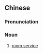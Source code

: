 {{also|客房服务}}
==Chinese==
{{zh-forms|s=客房服务|type=22}}

===Pronunciation===
{{zh-pron
|m=kèfáng fúwù
|cat=n
}}

===Noun===
{{zh-noun}}

# [[room service]]